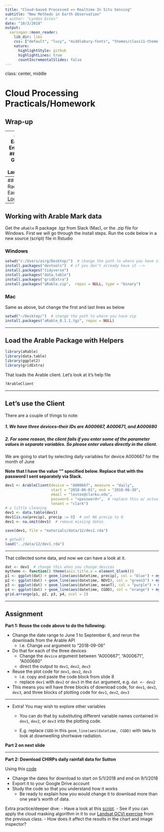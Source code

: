 ```yaml
---
title: "Cloud-based Processed => Realtime In Situ Sensing"
subtitle: "New Methods in Earth Observation"
# author: "Lyndon Estes"
date: "10/3/2018"
output:
  xaringan::moon_reader:
    lib_dir: libs
    css: ["default", "lucy", "middlebury-fonts", "themes/class11-theme.css"]
    nature:
      highlightStyle: github
      highlightLines: true
      countIncrementalSlides: false
---
```

class: center, middle

# Cloud Processing Practicals/Homework
## Wrap-up

---
## Earth Engine 
### 1. GCVI on Landsat

[Code](https://code.earthengine.google.com/21f7df3222b920bc725ab242c729ec37)

### 2. Upload Planet and UAS imagery

### 3. Planet ImageCollection and GCVI

[Code](https://code.earthengine.google.com/21f7df3222b920bc725ab242c729ec37)

---
## Radiant Earth
[Login](https://app.radiant.earth)


---
## Working with Arable Mark data

Get the `aRable` R package .tgz from Slack (Mac), or the .zip file for Windows. 
First we will go through the install steps. Run the code below in a new source (script) file in Rstudio

### Windows
```r
setwd("c:/Users/airg/Desktop/")  # change the path to where you have zip
install.packages("devtools")  # if you don't already have it -->
install.packages("tidyverse")
install.packages("data.table")
install.packages("gridExtra")
install.packages("aRable.zip",  repos = NULL, type = "binary")
```

### Mac
Same as above, but change the first and last lines as below
```r
setwd("~/Desktop/")  # change the path to where you have zip
install.packages("aRable_0.1.1.tgz", repos = NULL)
```
---

## Load the Arable Package with Helpers

```r
library(aRable)
library(data.table)
library(ggplot2)
library(gridExtra)
```

That loads the Arable client. Let's look at it's help file
```r
?ArableClient
```

---

## Let's use the Client

There are a couple of things to note: 

##### 1. We have three devices--their IDs are A000667, A000671,  and A000680
##### 2. For some reason, the client fails if you enter some of the parameter values in separate variables. So please enter values directly in the client. 

We are going to start by selecting daily variables for device A000667 for the month of June

**Note that I have the value "<password>" specified below. Replace that with the password I sent separately via Slack. **
```r
dev1 <- ArableClient(device = "A000667", measure = "daily", 
                     start = "2018-06-01", end = "2018-06-30", 
                     email = "lestes@clarku.edu", 
                     password = "<password>",  # replace this w/ actual p
                     tenant = "clark")
# a little cleaning
dev1 <- data.table(dev1)
dev1[is.na(precip), precip := 0]  # set NA precip to 0
dev1 <- na.omit(dev1)  # remove missing dates
```

```r
save(dev1, file = "materials/data/12/dev1.rda")
```
```r
# getwd()
load("../data/12/dev1.rda")
```

---

That collected some data, and now we can have a look at it.
```r
dat <- dev1  # change this when you change devices
mytheme <- function() theme(axis.title.x = element_blank())
p1 <- ggplot(dat) + geom_line(aes(datetime, precip), col = "blue") + mytheme()
p2 <- ggplot(dat) + geom_line(aes(datetime, NDVI), col = "green3") + mytheme()
p3 <- ggplot(dat) + geom_line(aes(datetime, meanT), col = "purple") + mytheme()
p4 <- ggplot(dat) + geom_line(aes(datetime, CGDD), col = "orange") + mytheme()
grid.arrange(p1, p2, p3, p4, ncol = 2)
```

---

## Assignment

**Part 1: Reuse the code above to do the following:**

- Change the date range to June 1 to September 6, and rerun the downloads from the Arable API
  - i.e. Change `end` argument to "2018-09-06"
- Do that for each of the three devices
  - Change the `device` argument between "A000667", "A000671", "A000680"
  - direct the output to `dev1`, `dev2`, `dev3`
- Reuse the plot code for `dev1`, `dev2`, `dev3`
  - i.e. copy and paste the code block from slide 8
  - replace `dev1` with `dev2` or `dev3` in the `dat` argument, e.g. `dat <- dev2`
- This means you will have three blocks of download code, for `dev1`, `dev2`, `dev3`, and three blocks of plotting code for `dev1`, `dev2`, `dev3`

---

- Extra! You may wish to explore other variables 

  - You can do that by substituting different variable names contained in `dev1`, `dev2`, or `dev3` into the plotting code. 

  - E.g. replace `CGDD` in this `geom_line(aes(datetime, CGDD)` with `SWdw` to look at downwelling shortwave radiation.

**Part 2 on next slide**  

---
**Part 2: Download CHIRPs daily rainfall data for Sutton**

Using this [code](https://code.earthengine.google.com/6f336c9395f267786520f246814ce765)

- Change the dates for download to start on 5/1/2018 and end on 9/1/2018 
- Export it to your Google Drive account
- Study the code so that you understand how it works
    - Be ready to explain how you would change it to download more than one year's worth of data. 


Extra practice/deeper dive: 
- Have a look at this [script](https://code.earthengine.google.com/6f336c9395f267786520f246814ce765). 
- See if you can apply the cloud masking algorithm in it to our [Landsat GCVI exercise](https://code.earthengine.google.com/715d072c5f92d9e17922023c18fb4c4e) from the previous class. 
- How does it affect the results in the chart and image inspector? 







